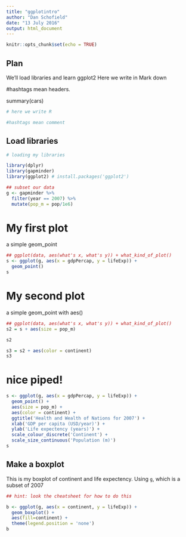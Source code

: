 ```yaml
---
title: "ggplotintro"
author: "Dan Schofield"
date: "13 July 2016"
output: html_document
---
```


```r
knitr::opts_chunk$set(echo = TRUE)
```
## Plan 
We'll load libraries and learn ggplot2
Here we write in Mark down

#hashtags mean headers. 

summary(cars)

```r
# here we write R

#hashtags mean comment
```

## Load libraries
```r
# loading my libraries

library(dplyr)
library(gapminder)
library(ggplot2) # install.packages('ggplot2')

## subset our data 
g <- gapminder %>% 
  filter(year == 2007) %>%
  mutate(pop_m = pop/1e6)
```

# My first plot
a simple geom_point
```r
## ggplot(data, aes(what's x, what's y)) + what_kind_of_plot()
s <- ggplot(g, aes(x = gdpPercap, y = lifeExp)) +
  geom_point()
s
```


# My second plot
a simple geom_point with aes()
```r
## ggplot(data, aes(what's x, what's y)) + what_kind_of_plot()
s2 = s + aes(size = pop_m)

s2

s3 = s2 + aes(color = continent)
s3 
```


# nice piped!

```r
s <- ggplot(g, aes(x = gdpPercap, y = lifeExp)) +
  geom_point() +
  aes(size = pop_m) +
  aes(color = continent) +
  ggtitle('Health and Wealth of Nations for 2007') +
  xlab('GDP per capita (USD/year)') +
  ylab('Life expectency (years)') +
  scale_colour_discrete('Continent') +
  scale_size_continuous('Population (m)')
s
```

## Make a boxplot 

This is my boxplot of continent and life expectency. 
Using `g`, which is a subset of 2007

```r
## hint: look the cheatsheet for how to do this

b <- ggplot(g, aes(x = continent, y = lifeExp)) +
  geom_boxplot() +
  aes(fill=continent) +
  theme(legend.position = 'none')
b
```



